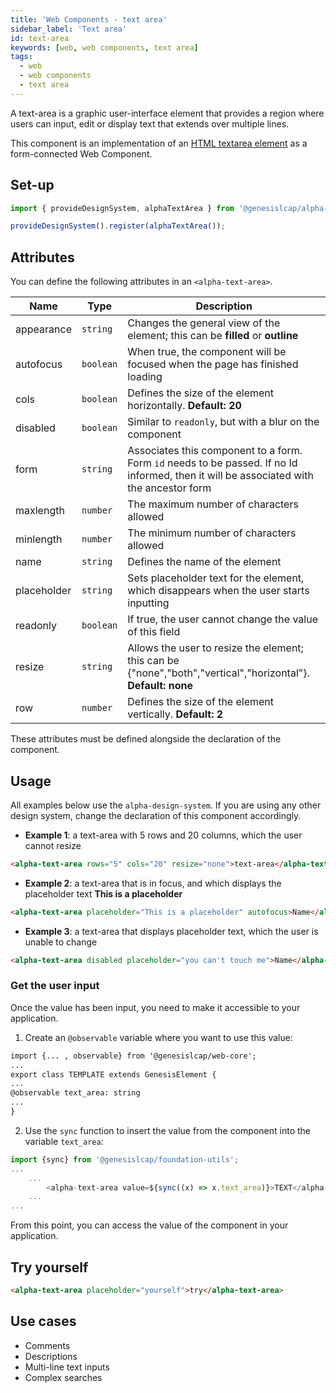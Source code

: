 ```yaml
---
title: 'Web Components - text area'
sidebar_label: 'Text area'
id: text-area
keywords: [web, web components, text area]
tags:
  - web
  - web components
  - text area
---
```


A text-area is a graphic user-interface element that provides a region where users can input, edit or display text that extends over multiple lines.

This component is an implementation of an [HTML textarea element](https://developer.mozilla.org/en-US/docs/Web/HTML/Element/textarea) as a form-connected Web Component.

## Set-up

```ts
import { provideDesignSystem, alphaTextArea } from '@genesislcap/alpha-design-system';

provideDesignSystem().register(alphaTextArea());
```

## Attributes

You can define the following attributes in an `<alpha-text-area>`.

| Name        | Type      | Description                                                                                                 |
|-------------|-----------|-------------------------------------------------------------------------------------------------------------|
| appearance  | `string`  | Changes the general view of the element; this can be **filled** or **outline**                              |
| autofocus   | `boolean` | When true, the component will be focused when the page has finished loading                                 |
| cols        | `boolean` | Defines the size of the element horizontally. **Default: 20**                                               |
| disabled    | `boolean` | Similar to `readonly`, but with a blur on the component                                                     |
| form        | `string`  | Associates this component to a form. Form `id` needs to be passed. If no Id informed, then it will be associated with the ancestor form |
| maxlength   | `number`  | The maximum number of characters allowed                                                                    |
| minlength   | `number`  | The minimum number of characters allowed                                                                    |
| name        | `string`  | Defines the name of the element                                                                             |
| placeholder | `string`  | Sets placeholder text for the element, which disappears when the user starts inputting                          |
| readonly    | `boolean` | If true, the user cannot change the value of this field                                                     |
| resize      | `string`  | Allows the user to resize the element; this can be {"none","both","vertical","horizontal"}. **Default: none** |
| row         | `number`  | Defines the size of the element vertically. **Default: 2**                                                   |

These attributes must be defined alongside the declaration of the component.

## Usage
All examples below use the `alpha-design-system`. If you are using any other design system, change the declaration
of this component accordingly.

- **Example 1**: a text-area with 5 rows and 20 columns, which the user cannot resize
```html title="Example 1"
<alpha-text-area rows="5" cols="20" resize="none">text-area</alpha-text-area>
```
- **Example 2**: a text-area that is in focus, and which displays the placeholder text **This is a placeholder**
```html title="Example 2"
<alpha-text-area placeholder="This is a placeholder" autofocus>Name</alpha-text-area>
```
- **Example 3**: a text-area that displays placeholder text, which the user is unable to change
```html title="Example 3"
<alpha-text-area disabled placeholder="you can't touch me">Name</alpha-text-area>
```

### Get the user input
Once the value has been input, you need to make it accessible to your application. 

1. Create an `@observable` variable where you want to use this value:

```html {1,5}
import {... , observable} from '@genesislcap/web-core';
...
export class TEMPLATE extends GenesisElement {
...
@observable text_area: string
...
}
```

2. Use the `sync` function to insert the value from the component into the variable `text_area`:

```typescript tile="Example 4" {1,4}
import {sync} from '@genesislcap/foundation-utils';
...
    ...
        <alpha-text-area value=${sync((x) => x.text_area)}>TEXT</alpha-text-area>
    ...
...    
```

From this point, you can access the value of the component in your application.

## Try yourself

```html title="try yourself" live
<alpha-text-area placeholder="yourself">try</alpha-text-area>
```


## Use cases

- Comments
- Descriptions
- Multi-line text inputs
- Complex searches
